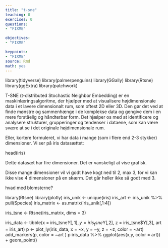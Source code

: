 ```yaml
---
title: "t-sne"
teaching: 0
exercises: 0
questions: 
- "FIXME"

objectives:
- "FIXME"

keypoints:
- "FIXME"
source: Rmd
math: yes
---
```




library(tidyverse)
library(palmerpenguins)
library(GGally)
library(Rtsne)
library(ggExtra)
library(patchwork)


T-SNE (t-distributed Stochastic Neighbor Embedding) er en maskinlæringsalgoritme, 
der hjælper med at visualisere højdimensionale data i et lavere dimensionalt rum, 
som oftest 2D eller 3D. Den gør det ved at finde mønstre og sammenhænge i de 
komplekse data og gengive dem i en mere forståelig og håndterbar form. Det 
hjælper os med at identificere og analysere strukturer, grupperinger og 
tendenser i dataene, som kan være svære at se i det originale højdimensionale rum.

Eller, kortere formuleret, vi har data i mange (som i flere end 2-3 stykker)
dimensioner. Vi ser på iris datasættet:


head(iris)

Dette datasæt har fire dimensioner. Det er vanskeligt at vise grafisk. 

Disse mange dimensioner vil vi godt have kogt ned til 2, max 3, for vi kan 
ikke vise 4 dimensioner på en skærm. Det går heller ikke så godt med 3.








hvad med blomsterne?


library(Rtsne)
library(plotly)
iris_unik <- unique(iris)
iris_art <- iris_unik %>% pull(Species)
iris_matrix <- as.matrix(iris_unik[,1:4])

iris_tsne <- Rtsne(iris_matrix, dims = 3)


iris_data <- tibble(x = iris_tsne$Y[,1], y = iris_tsne$Y[,2], z = iris_tsne$Y[,3], art = iris_art)
p <- plot_ly(iris_data, x = ~x, y = ~y, z = ~z, color = ~art)
add_markers(p, color = ~art )
p
iris_data %>% ggplot(aes(x,y, color = art)) +
  geom_point()



